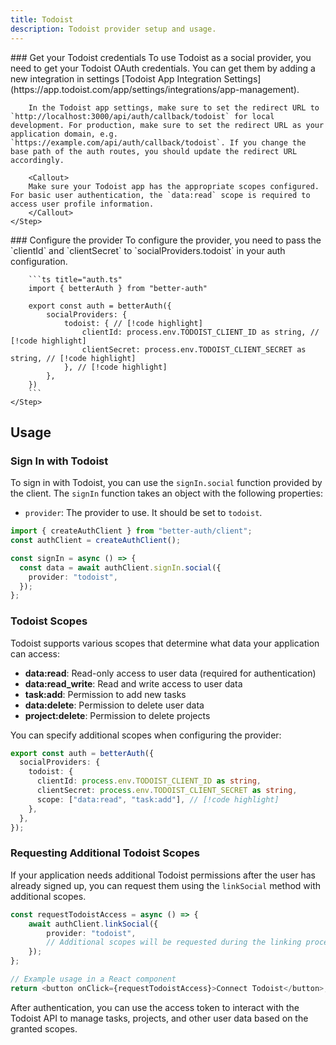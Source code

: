 ```yaml
---
title: Todoist
description: Todoist provider setup and usage.
---
```


<Steps>
    <Step> 
        ### Get your Todoist credentials
        To use Todoist as a social provider, you need to get your Todoist OAuth credentials. You can get them by adding a new integration in settings [Todoist App Integration Settings](https://app.todoist.com/app/settings/integrations/app-management).

        In the Todoist app settings, make sure to set the redirect URL to `http://localhost:3000/api/auth/callback/todoist` for local development. For production, make sure to set the redirect URL as your application domain, e.g. `https://example.com/api/auth/callback/todoist`. If you change the base path of the auth routes, you should update the redirect URL accordingly.

        <Callout>
        Make sure your Todoist app has the appropriate scopes configured. For basic user authentication, the `data:read` scope is required to access user profile information.
        </Callout>
    </Step>

  <Step>
        ### Configure the provider
        To configure the provider, you need to pass the `clientId` and `clientSecret` to `socialProviders.todoist` in your auth configuration.

        ```ts title="auth.ts"
        import { betterAuth } from "better-auth"

        export const auth = betterAuth({
            socialProviders: {
                todoist: { // [!code highlight]
                    clientId: process.env.TODOIST_CLIENT_ID as string, // [!code highlight]
                    clientSecret: process.env.TODOIST_CLIENT_SECRET as string, // [!code highlight]
                }, // [!code highlight]
            },
        })
        ```
    </Step>

</Steps>

## Usage

### Sign In with Todoist

To sign in with Todoist, you can use the `signIn.social` function provided by the client. The `signIn` function takes an object with the following properties:

- `provider`: The provider to use. It should be set to `todoist`.

```ts title="auth-client.ts"
import { createAuthClient } from "better-auth/client";
const authClient = createAuthClient();

const signIn = async () => {
  const data = await authClient.signIn.social({
    provider: "todoist",
  });
};
```

### Todoist Scopes

Todoist supports various scopes that determine what data your application can access:

- **data:read**: Read-only access to user data (required for authentication)
- **data:read_write**: Read and write access to user data
- **task:add**: Permission to add new tasks
- **data:delete**: Permission to delete user data
- **project:delete**: Permission to delete projects

You can specify additional scopes when configuring the provider:

```ts title="auth.ts"
export const auth = betterAuth({
  socialProviders: {
    todoist: {
      clientId: process.env.TODOIST_CLIENT_ID as string,
      clientSecret: process.env.TODOIST_CLIENT_SECRET as string,
      scope: ["data:read", "task:add"], // [!code highlight]
    },
  },
});
```

### Requesting Additional Todoist Scopes

If your application needs additional Todoist permissions after the user has already signed up, you can request them using the `linkSocial` method with additional scopes.

```ts title="auth-client.ts"
const requestTodoistAccess = async () => {
    await authClient.linkSocial({
        provider: "todoist",
        // Additional scopes will be requested during the linking process
    });
};

// Example usage in a React component
return <button onClick={requestTodoistAccess}>Connect Todoist</button>;
```

<Callout>
  After authentication, you can use the access token to interact with the
  Todoist API to manage tasks, projects, and other user data based on the
  granted scopes.
</Callout>
